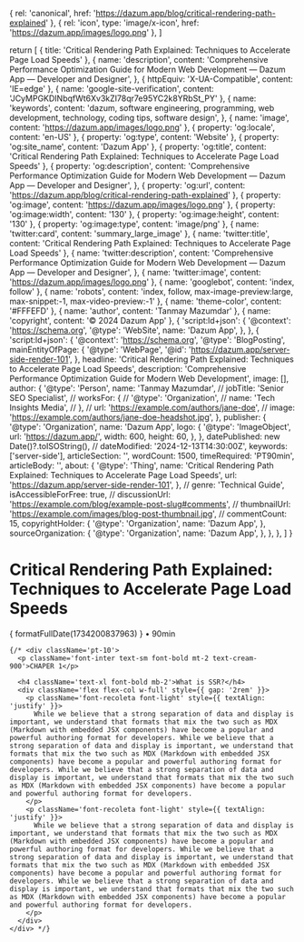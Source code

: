 

  { rel: 'canonical', href: 'https://dazum.app/blog/critical-rendering-path-explained' },
  { rel: 'icon', type: 'image/x-icon', href: 'https://dazum.app/images/logo.png' },
]

  return [
    { title: 'Critical Rendering Path Explained: Techniques to Accelerate Page Load Speeds' },
    {
      name: 'description',
      content:
        'Comprehensive Performance Optimization Guide for Modern Web Development — Dazum App — Developer and Designer',
    },
    { httpEquiv: 'X-UA-Compatible', content: 'IE=edge' },
    { name: 'google-site-verification', content: 'JCyMPGKDINbqfWt6Xv3kZI78qr7e95YC2k8YRbSt_PY' },
    {
      name: 'keywords',
      content: 'dazum, software engineering, programming, web development, technology, coding tips, software design',
    },
    { name: 'image', content: 'https://dazum.app/images/logo.png' },
    { property: 'og:locale', content: 'en-US' },
    { property: 'og:type', content: 'Website' },
    { property: 'og:site_name', content: 'Dazum App' },
    { property: 'og:title', content: 'Critical Rendering Path Explained: Techniques to Accelerate Page Load Speeds' },
    {
      property: 'og:description',
      content:
        'Comprehensive Performance Optimization Guide for Modern Web Development — Dazum App — Developer and Designer',
    },
    { property: 'og:url', content: 'https://dazum.app/blog/critical-rendering-path-explained' },
    { property: 'og:image', content: 'https://dazum.app/images/logo.png' },
    { property: 'og:image:width', content: '130' },
    { property: 'og:image:height', content: '130' },
    { property: 'og:image:type', content: 'image/png' },
    { name: 'twitter:card', content: 'summary_large_image' },
    { name: 'twitter:title', content: 'Critical Rendering Path Explained: Techniques to Accelerate Page Load Speeds' },
    {
      name: 'twitter:description',
      content:
        'Comprehensive Performance Optimization Guide for Modern Web Development — Dazum App — Developer and Designer',
    },
    { name: 'twitter:image', content: 'https://dazum.app/images/logo.png' },
    { name: 'googlebot', content: 'index, follow' },
    { name: 'robots', content: 'index, follow, max-image-preview:large, max-snippet:-1, max-video-preview:-1' },
    { name: 'theme-color', content: '#FFFEFD' },
    { name: 'author', content: 'Tanmay Mazumdar' },
    { name: 'copyright', content: '© 2024 Dazum App' },
    {
      'script:ld+json': {
        '@context': 'https://schema.org',
        '@type': 'WebSite',
        name: 'Dazum App',
      },
    },
    {
      'script:ld+json': {
        '@context': 'https://schema.org',
        '@type': 'BlogPosting',
        mainEntityOfPage: {
          '@type': 'WebPage',
          '@id': 'https://dazum.app/server-side-render-101',
        },
        headline: 'Critical Rendering Path Explained: Techniques to Accelerate Page Load Speeds',
        description: 'Comprehensive Performance Optimization Guide for Modern Web Development',
        image: [],
        author: {
          '@type': 'Person',
          name: 'Tanmay Mazumdar',
          // jobTitle: 'Senior SEO Specialist',
          // worksFor: {
          //   '@type': 'Organization',
          //   name: 'Tech Insights Media',
          // },
          // url: 'https://example.com/authors/jane-doe',
          // image: 'https://example.com/authors/jane-doe-headshot.jpg',
        },
        publisher: {
          '@type': 'Organization',
          name: 'Dazum App',
          logo: {
            '@type': 'ImageObject',
            url: 'https://dazum.app/',
            width: 600,
            height: 60,
          },
        },
        datePublished: new Date()?.toISOString(),
        // dateModified: '2024-12-13T14:30:00Z',
        keywords: ['server-side'],
        articleSection: '',
        wordCount: 1500,
        timeRequired: 'PT90min',
        articleBody: '',
        about: {
          '@type': 'Thing',
          name: 'Critical Rendering Path Explained: Techniques to Accelerate Page Load Speeds',
          url: 'https://dazum.app/server-side-render-101',
        },
        // genre: 'Technical Guide',
        isAccessibleForFree: true,
        // discussionUrl: 'https://example.com/blog/example-post-slug#comments',
        // thumbnailUrl: 'https://example.com/images/blog-post-thumbnail.jpg',
        // commentCount: 15,
        copyrightHolder: {
          '@type': 'Organization',
          name: 'Dazum App',
        },
        sourceOrganization: {
          '@type': 'Organization',
          name: 'Dazum App',
        },
      },
    },
  ]
}

<MiniHeader />
<main className='mx-auto max-w-5xl gap-14 px-4 pt-8'>
  <h1 className='text-4xl font-recoleta'>Critical Rendering Path Explained: Techniques to Accelerate Page Load Speeds</h1>
    <p className='font-inter text-sm mt-2 text-cream-900'>{ formatFullDate(1734200837963) } • 90min</p>

    {/* <div className='pt-10'>
      <p className='font-inter text-sm font-bold mt-2 text-cream-900'>CHAPER 1</p>

      <h4 className='text-xl font-bold mb-2'>What is SSR?</h4>
      <div className='flex flex-col w-full' style={{ gap: '2rem' }}>
        <p className='font-recoleta font-light' style={{ textAlign: 'justify' }}>
          While we believe that a strong separation of data and display is important, we understand that formats that mix the two such as MDX (Markdown with embedded JSX components) have become a popular and powerful authoring format for developers. While we believe that a strong separation of data and display is important, we understand that formats that mix the two such as MDX (Markdown with embedded JSX components) have become a popular and powerful authoring format for developers. While we believe that a strong separation of data and display is important, we understand that formats that mix the two such as MDX (Markdown with embedded JSX components) have become a popular and powerful authoring format for developers.
        </p>
        <p className='font-recoleta font-light' style={{ textAlign: 'justify' }}>
          While we believe that a strong separation of data and display is important, we understand that formats that mix the two such as MDX (Markdown with embedded JSX components) have become a popular and powerful authoring format for developers. While we believe that a strong separation of data and display is important, we understand that formats that mix the two such as MDX (Markdown with embedded JSX components) have become a popular and powerful authoring format for developers. While we believe that a strong separation of data and display is important, we understand that formats that mix the two such as MDX (Markdown with embedded JSX components) have become a popular and powerful authoring format for developers.
        </p>
      </div>
    </div> */}

</main>

<Footer />
